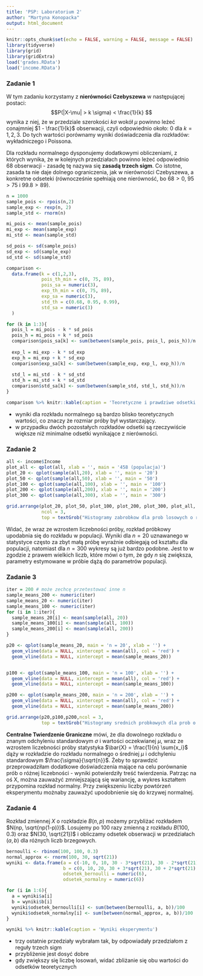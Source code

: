```yaml
---
title: 'PSP: Laboratorium 2'
author: "Martyna Konopacka"
output: html_document
---
```


```r
knitr::opts_chunk$set(echo = FALSE, warning = FALSE, message = FALSE)
library(tidyverse)
library(grid)
library(gridExtra)
load('grades.RData')
load('income.RData')
```

### Zadanie 1
W tym zadaniu korzystamy z **nierówności Czebyszewa** w następującej postaci: 
$$P(|X-\mu| > k \sigma) < \frac{1}{k} $$
wynika z niej, że w przedziale szerokości $k \sigma$ wokół $\mu$ powinno leżeć conajmniej $1 - \frac{1}{k}$ obserwacji, czyli odpowiednio około: $0%, 75%, 89%$ dla $k = 1,2,3$. Do tych wartości porównamy wyniki doświadczenia dla rozkładów: wykładniczego i Poissona.

Dla rozkładu normalnego dysponujemy dodatkowymi obliczeniami, z których wynika, że w kolejnych przedziałach powinno leżeć odpowiednio $68%, 95%, 99,7%$ obserwacji - zasadę tę nazywa się **zasadą trzech sigm**. Co istotne, zasada ta nie daje dolnego ograniczenia, jak w nierówności Czebyszewa, a konkretne odseteki (równocześnie spełniają one nierówność, bo $68 > 0$, $95 > 75$ i  $99.8 > 89$). 

```r
n = 1000
sample_pois <- rpois(n,2)
sample_exp <- rexp(n, 2)
sample_std <- rnorm(n)

mi_pois <- mean(sample_pois)
mi_exp <- mean(sample_exp)
mi_std <- mean(sample_std)

sd_pois <- sd(sample_pois)
sd_exp <- sd(sample_exp) 
sd_std <- sd(sample_std)

comparison <- 
  data.frame(k = c(1,2,3),
             pois_th_min = c(0, 75, 89),
             pois_sa = numeric(3),
             exp_th_min = c(0, 75, 89),
             exp_sa = numeric(3),
             std_th = c(0.68, 0.95, 0.99),
             std_sa = numeric(3)
  )

for (k in 1:3){
  pois_l = mi_pois - k * sd_pois
  pois_h = mi_pois + k * sd_pois
  comparison$pois_sa[k] <- sum(between(sample_pois, pois_l, pois_h))/n
  
  exp_l = mi_exp - k * sd_exp
  exp_h = mi_exp + k * sd_exp
  comparison$exp_sa[k] <- sum(between(sample_exp, exp_l, exp_h))/n
  
  std_l = mi_std - k * sd_std
  std_h = mi_std + k * sd_std
  comparison$std_sa[k] <- sum(between(sample_std, std_l, std_h))/n
}

comparison %>% knitr::kable(caption = 'Teoretyczne i prawdziwe odsetki dla rozkladow')
```

* wyniki dla rozkładu normalnego są bardzo blisko teoretycznych wartości, co znaczy że rozmiar próby był wystarczający. 
* w przypadku dwóch pozostałych rozkładów odsetki są rzeczywiście większe niż minimalne odsetki wynikające z nierówności.

### Zadanie 2

```r
all <- income$Income
plot_all <- qplot(all, xlab = '', main = '458 (populacja)')
plot_20 <- qplot(sample(all,20), xlab = '', main = '20')
plot_50 <- qplot(sample(all,50), xlab = '', main = '50')
plot_100 <- qplot(sample(all,100), xlab = '', main = '100')
plot_200 <- qplot(sample(all,200), xlab = '', main = '200')
plot_300 <- qplot(sample(all,300), xlab = '', main = '300')

grid.arrange(plot_20, plot_50, plot_100, plot_200, plot_300, plot_all, 
             ncol = 3,
             top = textGrob("Histogramy zabrobkow dla prob losowych o roznej liczebnosci", gp = gpar(fontsize = 15)))
```

Widać, że wraz ze wzrostem liczebności próby, rozkład próbkowy upodabnia się do rozkładu w populacji. Wyniki dla $n = 20$ uznawanego w statystyce często za zbyt małą próbę wyraźnie odbiegają od kształtu dla populacji, natomiast dla $n = 300$ wykresy są już bardzo podobne.
Jest to w zgodzie z prawem wielkich liczb, które mówi o tym, że gdy $n$ się zwiększa, parametry estymowane w próbie dążą do parametrów populacji.

### Zadanie 3
```r
iter = 200 # może zechcę przetestować inne n
sample_means_200 <- numeric(iter)
sample_means_20 <- numeric(iter)
sample_means_100 <- numeric(iter)
for (i in 1:iter){
  sample_means_20[i] <- mean(sample(all, 20))
  sample_means_100[i] <- mean(sample(all, 100))
  sample_means_200[i] <- mean(sample(all, 200))
}

p20 <- qplot(sample_means_20, main = 'n = 20', xlab = '') +
  geom_vline(data = NULL, xintercept = mean(all), col = 'red') +
  geom_vline(data = NULL, xintercept = mean(sample_means_20))


p100 <- qplot(sample_means_100, main = 'n = 100', xlab = '') +
  geom_vline(data = NULL, xintercept = mean(all), col = 'red') +
  geom_vline(data = NULL, xintercept = mean(sample_means_100))

p200 <- qplot(sample_means_200, main = 'n = 200', xlab = '') +
  geom_vline(data = NULL, xintercept = mean(all), col = 'red') +
  geom_vline(data = NULL, xintercept = mean(sample_means_200))

grid.arrange(p20,p100,p200,ncol = 3,
             top = textGrob("Histogramy srednich probkowych dla prob o roznej liczebnosci", gp = gpar(fontsize = 15)))


```

**Centralne Twierdzenie Graniczne** mówi, że dla dowolnego rozkładu o znanym odchyleniu standardowym  $\sigma$ i wartości oczekwianej $\mu$, wraz ze wzrostem liczebności próby statystyka $\bar{X} = \frac{1}{n} \sum{x_i}$ dąży w rozkładzie do rozkładu normalnego o średniej $\mu$ i odchyleniu standardowym $\frac{\sigma}{\sqrt{n}}$. Żeby to sprawdzić przeprowadziłam dodatkowe doświadczenia mające na celu porównanie prób o różnej liczebności - wyniki potwierdziły treść twierdzenia. Patrząc na oś X, można zauważyć zmniejszającą się wariancję, a wykres kształtem przypomina rozkład normalny. Przy zwiększeniu liczby powtórzeń eksperymentu możnaby zauważyć upodobnienie się do krzywej normalnej.

### Zadanie 4
Rozkład zmiennej $X$ o rozkładzie $B(n,p)$ możemy przybliżać rozkładem $N(np, \sqrt{np(1-p)})$. Losujemy po 100 razy zmienną z rozkładu $B(100, 0.3)$ oraz $N(30, \sqrt{21})$ i obliczamy odsetek obserwacji w przedziałach $(a,b)$ dla różnych liczb brzegowych.

```r
bernoulli <- rbinom(100, 100, 0.3)
normal_approx <- rnorm(100, 30, sqrt(21)) 
wyniki <- data.frame(a = c(-10, 0, 10, 30 - 3*sqrt(21), 30 - 2*sqrt(21), 30 - sqrt(21)),
                     b = c(0, 10, 20, 30 + 3*sqrt(21), 30 + 2*sqrt(21), 30 + sqrt(21)),
                     odsetek_bernoulli = numeric(6),
                     odsetek_normalny = numeric(6))

for (i in 1:6){
  a = wyniki$a[i]
  b = wyniki$b[i]
  wyniki$odsetek_bernoulli[i] <- sum(between(bernoulli, a, b))/100
  wyniki$odsetek_normalny[i] <- sum(between(normal_approx, a, b))/100
}

wyniki %>% knitr::kable(caption = 'Wyniki eksperymentu')
```

* trzy ostatnie przedziały wybrałam tak, by odpowiadały przedziałom z reguły trzech sigm
* przybliżenie jest dosyć dobre
* gdy zwiększy się liczbę losowań, widać zbliżanie się obu wartości do odsetków teoretycznych